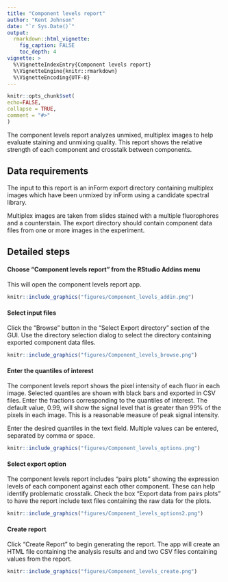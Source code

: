 ```yaml
---
title: "Component levels report"
author: "Kent Johnson"
date: "`r Sys.Date()`"
output:
  rmarkdown::html_vignette:
    fig_caption: FALSE
    toc_depth: 4
vignette: >
  %\VignetteIndexEntry{Component levels report}
  %\VignetteEngine{knitr::rmarkdown}
  %\VignetteEncoding{UTF-8}
---
```


  ```r
knitr::opts_chunk$set(
  echo=FALSE,
  collapse = TRUE,
  comment = "#>"
)
```

The component levels report analyzes unmixed, multiplex images
to help evaluate staining and unmixing quality. This report
shows the relative strength of each component and
crosstalk between components.

## Data requirements

The input to this report is an inForm export directory containing
multiplex images
which have been unmixed by inForm using a candidate spectral library.

Multiplex images are taken from slides stained with a multiple fluorophores
and a counterstain. The export directory
should contain component data files from
one or more images in the experiment.

## Detailed steps

#### Choose "Component levels report" from the RStudio Addins menu

This will open the component levels report app.

```r
knitr::include_graphics("figures/Component_levels_addin.png")
```

#### Select input files  

Click the "Browse" button in the "Select Export directory" section of 
the GUI. Use the directory selection dialog to select the directory containing
exported component data files.

```r
knitr::include_graphics("figures/Component_levels_browse.png")
```

#### Enter the quantiles of interest

The component levels report shows the pixel intensity of each fluor in each
image. Selected quantiles are shown with black bars and
exported in CSV files. Enter the fractions corresponding to the quantiles of 
interest. The default value, 0.99, will show the signal level that is 
greater than 99% of the pixels in each image. This is a reasonable measure
of peak signal intensity.

Enter the desired quantiles in the text field. Multiple values can be entered,
separated by comma or space.

```r
knitr::include_graphics("figures/Component_levels_options.png")
```

#### Select export option

The component levels report includes "pairs plots" showing the expression
levels of each component against each other component. These can help
identify problematic crosstalk. Check the box "Export data from pairs plots"
to have the report include text files containing the raw data for the plots.

```r
knitr::include_graphics("figures/Component_levels_options2.png")
```

#### Create report

Click "Create Report" to begin generating the report. The app will create
an HTML file containing the analysis results and and two CSV files
containing values from the report.

```r
knitr::include_graphics("figures/Component_levels_create.png")
```
